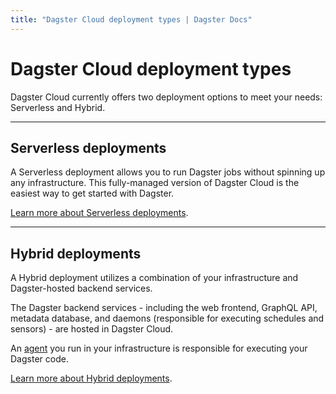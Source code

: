 ```yaml
---
title: "Dagster Cloud deployment types | Dagster Docs"
---
```


# Dagster Cloud deployment types

Dagster Cloud currently offers two deployment options to meet your needs: Serverless and Hybrid.

---

## Serverless deployments

A Serverless deployment allows you to run Dagster jobs without spinning up any infrastructure. This fully-managed version of Dagster Cloud is the easiest way to get started with Dagster.

[Learn more about Serverless deployments](/dagster-plus/deployment/serverless).

---

## Hybrid deployments

A Hybrid deployment utilizes a combination of your infrastructure and Dagster-hosted backend services.

The Dagster backend services - including the web frontend, GraphQL API, metadata database, and daemons (responsible for executing schedules and sensors) - are hosted in Dagster Cloud.

An [agent](/dagster-plus/deployment/agents) you run in your infrastructure is responsible for executing your Dagster code.

[Learn more about Hybrid deployments](/dagster-plus/deployment/hybrid).
